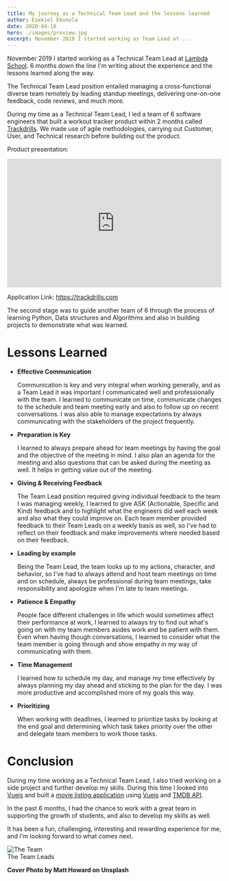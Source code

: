```yaml
---
title: My journey as a Technical Team Lead and the lessons learned
author: Ezekiel Ekunola
date: 2020-04-10
hero: ./images/preview.jpg
excerpt: November 2019 I started working as Team Lead at ...
---
```


November 2019 I started working as a Technical Team Lead at [Lambda School](https://lambdaschool.com). 6 months down the line I'm writing about the experience and the lessons learned along the way.

The Technical Team Lead position entailed managing a cross-functional diverse team remotely by leading standup meetings, delivering one-on-one feedback, code reviews, and much more.

During my time as a Technical Team Lead, I led a team of 6 software engineers that built a workout tracker product within 2 months called [Trackdrills](https://trackdrills.com). We made use of agile methodologies, carrying out Customer, User, and Technical research before building out the product. 

Product presentation:
<iframe style="margin:0 auto;" width="500" height="300" src="https://www.youtube.com/embed/SfKx1s_eONA" frameborder="0" allow="accelerometer; autoplay; encrypted-media; gyroscope; picture-in-picture" allowfullscreen></iframe>

Application Link: https://trackdrills.com

The second stage was to guide another team of 6 through the process of learning Python, Data structures and Algorithms and also in building projects to demonstrate what was learned.

# **Lessons Learned**

- **Effective Communication**

    Communication is key and very integral when working generally, and as a Team Lead it was important I communicated well and professionally with the team. I learned to communicate on time, communicate changes to the schedule and team meeting early and also to follow up on recent conversations. I was also able to manage expectations by always communicating with the stakeholders of the project frequently.

- **Preparation is Key**

    I learned to always prepare ahead for team meetings by having the goal and the objective of the meeting in mind. I also plan an agenda for the meeting and also questions that can be asked during the meeting as well. It helps in getting value out of the meeting.

- **Giving & Receiving Feedback**

    The Team Lead position required giving individual feedback to the team I was managing weekly, I learned to give ASK (Actionable, Specific and Kind) feedback and to highlight what the engineers did well each week and also what they could improve on. Each team member provided feedback to their Team Leads on a weekly basis as well, so I've had to reflect on their feedback and make improvements where needed based on their feedback.

- **Leading by example**

    Being the Team Lead, the team looks up to my actions, character, and behavior, so I've had to always attend and host team meetings on time and on schedule, always be professional during team meetings, take responsibility and apologize when I'm late to team meetings.

- **Patience & Empathy**

    People face different challenges in life which would sometimes affect their performance at work, I learned to always try to find out what's going on with my team members asides work and be patient with them.
    Even when having though conversations, I learned to consider what the team member is going through and show empathy in my way of communicating with them.

- **Time Management**

    I learned how to schedule my day, and manage my time effectively by always planning my day ahead and sticking to the plan for the day. I was more productive and accomplished more of my goals this way.

- **Prioritizing**

    When working with deadlines, I learned to prioritize tasks by looking at the end goal and determining which task takes priority over the other and delegate team members to work those tasks.

# Conclusion
During my time working as a Technical Team Lead, I also tried working on a side project and further develop my skills. During this time I looked into [Vuejs](https://vuejs.org) and built a [movie listing application](https://vuemovieapp.netlify.com)  using [Vuejs](https://vuejs.org) and [TMDB API](https://developers.themoviedb.org/3).

In the past 6 months, I had the chance to work with a great team in supporting the growth of students, and also to develop my skills as well.

It has been a fun, challenging, interesting and rewarding experience for me, and I'm looking forward to what comes next.


<div class="Image__Small">
  <img src="./images/the-team.png" alt="The Team" />
  <figcaption>
    The Team Leads
  </figcaption>
</div>

**Cover Photo by Matt Howard on Unsplash**